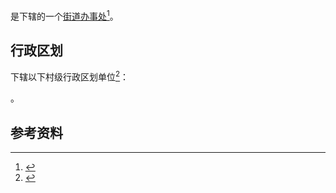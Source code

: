 {{中国乡级行政区|54/04/02/002/000}}

'''{{PAGENAMEBASE}}'''是{{PRC admin/fullname|54/04/02/002/000|3}}下辖的一个[[街道办事处|街道办事处]]<ref>{{PRC admin/ref sgc|{{PRC admin/parent|54/04/02/002/000}}}}</ref>。

== 行政区划 ==
{{PAGENAMEBASE}}下辖以下村级行政区划单位<ref>{{PRC admin/ref sgc|54/04/02/002/000}}</ref>：

{{PRC admin/children|54/04/02/002/000}}。

== 参考资料 ==
{{reflist}}

{{西藏行政区划小作品}}
{{PRC admin/navcat|54/04/02/002/000}}